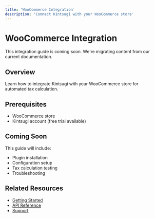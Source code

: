 ```yaml
---
title: 'WooCommerce Integration'
description: 'Connect Kintsugi with your WooCommerce store'
---
```


# WooCommerce Integration

<Note>
This integration guide is coming soon. We're migrating content from our current documentation.
</Note>

## Overview

Learn how to integrate Kintsugi with your WooCommerce store for automated tax calculation.

## Prerequisites

- WooCommerce store
- Kintsugi account (free trial available)

## Coming Soon

This guide will include:
- Plugin installation
- Configuration setup
- Tax calculation testing
- Troubleshooting

## Related Resources

- [Getting Started](/docs/getting-started)
- [API Reference](/reference)
- [Support](https://trykintsugi.com/support)
